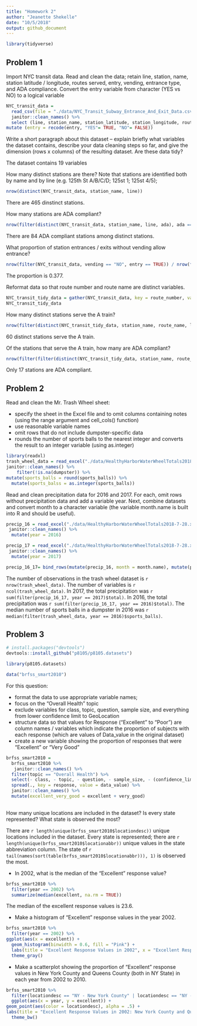 ```yaml
---
title: "Homework 2"
author: "Jeanette Shekelle"
date: "10/5/2018"
output: github_document
---
```

```r
library(tidyverse)
```

## Problem 1


Import NYC transit data. Read and clean the data; retain line, station, name, station latitude / longitude, routes served, entry, vending, entrance type, and ADA compliance. Convert the entry variable from character (YES vs NO) to a logical variable

```r
NYC_transit_data = 
  read_csv(file = "./data/NYC_Transit_Subway_Entrance_And_Exit_Data.csv") %>%
  janitor::clean_names() %>%
  select (line, station_name, station_latitude, station_longitude, route1, route2, route3, route4, route5, route6, route7, route8, route9, route10, route11, entry, vending, ada) %>%
mutate (entry = recode(entry, "YES"= TRUE, "NO"= FALSE))

```


Write a short paragraph about this dataset – explain briefly what variables the dataset contains, describe your data cleaning steps so far, and give the dimension (rows x columns) of the resulting dataset. Are these data tidy?

The dataset contains 19 variables

How many distinct stations are there? Note that stations are identified both by name and by line (e.g. 125th St A/B/C/D; 125st 1; 125st 4/5);
```r
nrow(distinct(NYC_transit_data, station_name, line))
```

There are 465 dinstinct stations. 


How many stations are ADA compliant?

```r
nrow(filter(distinct(NYC_transit_data, station_name, line, ada), ada == TRUE))
```

There are 84 ADA compliant stations among distinct stations. 


What proportion of station entrances / exits without vending allow entrance?

```r
nrow(filter(NYC_transit_data, vending == "NO", entry == TRUE)) / nrow(filter(NYC_transit_data, vending == "NO"))
```

The proportion is 0.377. 


Reformat data so that route number and route name are distinct variables. 

```r
NYC_transit_tidy_data = gather(NYC_transit_data, key = route_number, value = route_name, route1:route11)
NYC_transit_tidy_data
```


How many distinct stations serve the A train? 

```r
nrow(filter(distinct(NYC_transit_tidy_data, station_name, route_name, line), route_name == "A"))
```

60 distinct stations serve the A train. 

Of the stations that serve the A train, how many are ADA compliant?

```r
nrow(filter(filter(distinct(NYC_transit_tidy_data, station_name, route_name, line, ada), route_name == "A"), ada == TRUE))
```

Only 17 stations are ADA compliant.



## Problem 2


Read and clean the Mr. Trash Wheel sheet:

- specify the sheet in the Excel file and to omit columns containing notes (using the range argument and cell_cols() function)
- use reasonable variable names
- omit rows that do not include dumpster-specific data
- rounds the number of sports balls to the nearest integer and converts the result to an integer variable (using  as.integer)


```r
library(readxl)
trash_wheel_data = read_excel("./data/HealthyHarborWaterWheelTotals2018-7-28.xlsx", "Mr. Trash Wheel", range = "A2:N338")  %>% 
janitor::clean_names() %>% 
    filter(!is.na(dumpster)) %>% 
mutate(sports_balls = round(sports_balls)) %>% 
  mutate(sports_balss = as.integer(sports_balls))
```


Read and clean precipitation data for 2016 and 2017. For each, omit rows without precipitation data and add a variable year. Next, combine datasets and convert month to a character variable (the variable  month.name is built into R and should be useful).

```r
precip_16 = read_excel("./data/HealthyHarborWaterWheelTotals2018-7-28.xlsx", "2016 Precipitation", range = "A2:B14")  %>% 
 janitor::clean_names() %>% 
  mutate(year = 2016)

precip_17 = read_excel("./data/HealthyHarborWaterWheelTotals2018-7-28.xlsx", "2017 Precipitation", range = "A2:B14")  %>% 
 janitor::clean_names() %>% 
  mutate(year = 2017)

precip_16_17= bind_rows(mutate(precip_16, month = month.name), mutate(precip_17, month = month.name))

```

The number of observations in the trash wheel dataset is `r nrow(trash_wheel_data)`. The number of variables is `r ncol(trash_wheel_data)`. In 2017, the total precipitation was `r sum(filter(precip_16_17, year == 2017)$total)`. In 2016, the total precipitation was `r sum(filter(precip_16_17, year == 2016)$total)`. The median number of sports balls in a dumpster in 2016 was `r median(filter(trash_wheel_data, year == 2016)$sports_balls)`. 

## Problem 3

```r
# install.packages("devtools")
devtools::install_github("p8105/p8105.datasets")
```

```r
library(p8105.datasets)
```

```r
data("brfss_smart2010")
```

For this question:

- format the data to use appropriate variable names;
- focus on the “Overall Health” topic
- exclude variables for class, topic, question, sample size, and everything from lower confidence limit to GeoLocation
- structure data so that values for Response (“Excellent” to “Poor”) are column names / variables which indicate the proportion of subjects with each response (which are values of Data_value in the original dataset)
- create a new variable showing the proportion of responses that were “Excellent” or “Very Good”

```r
brfss_smart2010 = 
  brfss_smart2010 %>% 
   janitor::clean_names() %>% 
  filter(topic == "Overall Health") %>% 
  select(- class, - topic, - question, - sample_size, - (confidence_limit_low:geo_location)) %>% 
  spread(., key = response, value = data_value) %>% 
  janitor::clean_names() %>% 
  mutate(excellent_very_good = excellent + very_good)
 

```


How many unique locations are included in the dataset? Is every state represented? What state is observed the most?

There are `r length(unique(brfss_smart2010$locationdesc))` unique locations included in the dataset. Every state is represented; there are `r length(unique(brfss_smart2010$locationabbr))` unique values in the state abbreviation column. The state of `r tail(names(sort(table(brfss_smart2010$locationabbr))), 1)` is observed the most. 


- In 2002, what is the median of the “Excellent” response value?

```r
brfss_smart2010 %>% 
  filter(year == 2002) %>% 
  summarize(median(excellent, na.rm = TRUE))
```

The median of the excellent response values is 23.6. 

- Make a histogram of “Excellent” response values in the year 2002.

```r
brfss_smart2010 %>% 
  filter(year == 2002) %>% 
ggplot(aes(x = excellent)) + 
  geom_histogram(binwidth = 0.6, fill = "Pink") +
  labs(title = "Excellent Response Values in 2002", x = "Excellent Response", y = "Frequency", caption = "Data: BRFSS Smart 2012") +
  theme_gray()
```


- Make a scatterplot showing the proportion of “Excellent” response values in New York County and Queens County (both in NY State) in each year from 2002 to 2010.

```r
brfss_smart2010 %>% 
  filter(locationdesc == "NY - New York County" | locationdesc == "NY - Queens County") %>% 
  ggplot(aes(x = year, y = excellent)) +
geom_point(aes(color = locationdesc), alpha = .5) +
labs(title = "Excellent Response Values in 2002: New York County and Queens County", x = "Year", y = "Proportion with Excellent Response", caption = "Data: BRFSS Smart 2012") +
  theme_bw()

```

